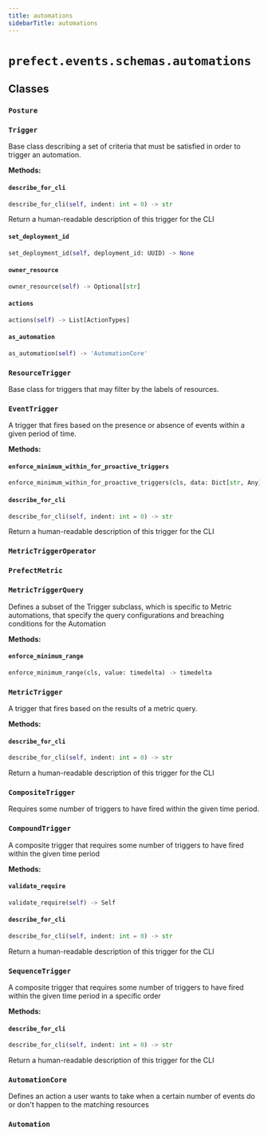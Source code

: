 ```yaml
---
title: automations
sidebarTitle: automations
---
```


# `prefect.events.schemas.automations`

## Classes

### `Posture` <sup><a href="https://github.com/prefecthq/prefect/blob/main/src/prefect/events/schemas/automations.py#L34" target="_blank"><Icon icon="github" size="14" /></a></sup>

### `Trigger` <sup><a href="https://github.com/prefecthq/prefect/blob/main/src/prefect/events/schemas/automations.py#L40" target="_blank"><Icon icon="github" size="14" /></a></sup>


Base class describing a set of criteria that must be satisfied in order to trigger
an automation.


**Methods:**

#### `describe_for_cli` <sup><a href="https://github.com/prefecthq/prefect/blob/main/src/prefect/events/schemas/automations.py#L49" target="_blank"><Icon icon="github" size="14" /></a></sup>

```python
describe_for_cli(self, indent: int = 0) -> str
```

Return a human-readable description of this trigger for the CLI


#### `set_deployment_id` <sup><a href="https://github.com/prefecthq/prefect/blob/main/src/prefect/events/schemas/automations.py#L57" target="_blank"><Icon icon="github" size="14" /></a></sup>

```python
set_deployment_id(self, deployment_id: UUID) -> None
```

#### `owner_resource` <sup><a href="https://github.com/prefecthq/prefect/blob/main/src/prefect/events/schemas/automations.py#L60" target="_blank"><Icon icon="github" size="14" /></a></sup>

```python
owner_resource(self) -> Optional[str]
```

#### `actions` <sup><a href="https://github.com/prefecthq/prefect/blob/main/src/prefect/events/schemas/automations.py#L63" target="_blank"><Icon icon="github" size="14" /></a></sup>

```python
actions(self) -> List[ActionTypes]
```

#### `as_automation` <sup><a href="https://github.com/prefecthq/prefect/blob/main/src/prefect/events/schemas/automations.py#L74" target="_blank"><Icon icon="github" size="14" /></a></sup>

```python
as_automation(self) -> 'AutomationCore'
```

### `ResourceTrigger` <sup><a href="https://github.com/prefecthq/prefect/blob/main/src/prefect/events/schemas/automations.py#L97" target="_blank"><Icon icon="github" size="14" /></a></sup>


Base class for triggers that may filter by the labels of resources.


### `EventTrigger` <sup><a href="https://github.com/prefecthq/prefect/blob/main/src/prefect/events/schemas/automations.py#L114" target="_blank"><Icon icon="github" size="14" /></a></sup>


A trigger that fires based on the presence or absence of events within a given
period of time.


**Methods:**

#### `enforce_minimum_within_for_proactive_triggers` <sup><a href="https://github.com/prefecthq/prefect/blob/main/src/prefect/events/schemas/automations.py#L179" target="_blank"><Icon icon="github" size="14" /></a></sup>

```python
enforce_minimum_within_for_proactive_triggers(cls, data: Dict[str, Any]) -> Dict[str, Any]
```

#### `describe_for_cli` <sup><a href="https://github.com/prefecthq/prefect/blob/main/src/prefect/events/schemas/automations.py#L207" target="_blank"><Icon icon="github" size="14" /></a></sup>

```python
describe_for_cli(self, indent: int = 0) -> str
```

Return a human-readable description of this trigger for the CLI


### `MetricTriggerOperator` <sup><a href="https://github.com/prefecthq/prefect/blob/main/src/prefect/events/schemas/automations.py#L230" target="_blank"><Icon icon="github" size="14" /></a></sup>

### `PrefectMetric` <sup><a href="https://github.com/prefecthq/prefect/blob/main/src/prefect/events/schemas/automations.py#L237" target="_blank"><Icon icon="github" size="14" /></a></sup>

### `MetricTriggerQuery` <sup><a href="https://github.com/prefecthq/prefect/blob/main/src/prefect/events/schemas/automations.py#L243" target="_blank"><Icon icon="github" size="14" /></a></sup>


Defines a subset of the Trigger subclass, which is specific
to Metric automations, that specify the query configurations
and breaching conditions for the Automation


**Methods:**

#### `enforce_minimum_range` <sup><a href="https://github.com/prefecthq/prefect/blob/main/src/prefect/events/schemas/automations.py#L284" target="_blank"><Icon icon="github" size="14" /></a></sup>

```python
enforce_minimum_range(cls, value: timedelta) -> timedelta
```

### `MetricTrigger` <sup><a href="https://github.com/prefecthq/prefect/blob/main/src/prefect/events/schemas/automations.py#L290" target="_blank"><Icon icon="github" size="14" /></a></sup>


A trigger that fires based on the results of a metric query.


**Methods:**

#### `describe_for_cli` <sup><a href="https://github.com/prefecthq/prefect/blob/main/src/prefect/events/schemas/automations.py#L307" target="_blank"><Icon icon="github" size="14" /></a></sup>

```python
describe_for_cli(self, indent: int = 0) -> str
```

Return a human-readable description of this trigger for the CLI


### `CompositeTrigger` <sup><a href="https://github.com/prefecthq/prefect/blob/main/src/prefect/events/schemas/automations.py#L320" target="_blank"><Icon icon="github" size="14" /></a></sup>


Requires some number of triggers to have fired within the given time period.


### `CompoundTrigger` <sup><a href="https://github.com/prefecthq/prefect/blob/main/src/prefect/events/schemas/automations.py#L337" target="_blank"><Icon icon="github" size="14" /></a></sup>


A composite trigger that requires some number of triggers to have
fired within the given time period


**Methods:**

#### `validate_require` <sup><a href="https://github.com/prefecthq/prefect/blob/main/src/prefect/events/schemas/automations.py#L345" target="_blank"><Icon icon="github" size="14" /></a></sup>

```python
validate_require(self) -> Self
```

#### `describe_for_cli` <sup><a href="https://github.com/prefecthq/prefect/blob/main/src/prefect/events/schemas/automations.py#L356" target="_blank"><Icon icon="github" size="14" /></a></sup>

```python
describe_for_cli(self, indent: int = 0) -> str
```

Return a human-readable description of this trigger for the CLI


### `SequenceTrigger` <sup><a href="https://github.com/prefecthq/prefect/blob/main/src/prefect/events/schemas/automations.py#L374" target="_blank"><Icon icon="github" size="14" /></a></sup>


A composite trigger that requires some number of triggers to have fired
within the given time period in a specific order


**Methods:**

#### `describe_for_cli` <sup><a href="https://github.com/prefecthq/prefect/blob/main/src/prefect/events/schemas/automations.py#L380" target="_blank"><Icon icon="github" size="14" /></a></sup>

```python
describe_for_cli(self, indent: int = 0) -> str
```

Return a human-readable description of this trigger for the CLI


### `AutomationCore` <sup><a href="https://github.com/prefecthq/prefect/blob/main/src/prefect/events/schemas/automations.py#L407" target="_blank"><Icon icon="github" size="14" /></a></sup>


Defines an action a user wants to take when a certain number of events
do or don't happen to the matching resources


### `Automation` <sup><a href="https://github.com/prefecthq/prefect/blob/main/src/prefect/events/schemas/automations.py#L452" target="_blank"><Icon icon="github" size="14" /></a></sup>
